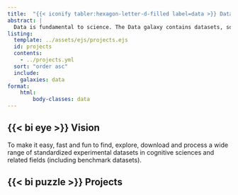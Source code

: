 ```yaml
---
title:  "{{< iconify tabler:hexagon-letter-d-filled label=data >}} Data"
abstract: |
  Data is fundamental to science. The Data galaxy contains datasets, software systems, frameworks and protocols that handle everything related to data management and automated processing.
listing:
  template: ../assets/ejs/projects.ejs
  id: projects
  contents: 
    - ../projects.yml
  sort: "order asc"
  include:
    galaxies: data
format:
    html:
        body-classes: data
---
```


## {{< bi eye >}}  Vision
To make it easy, fast and fun to find, explore, download and process a wide range of standardized experimental datasets in cognitive sciences and related fields (including benchmark datasets). 

##  {{< bi puzzle >}} Projects

::: {#projects}
:::
